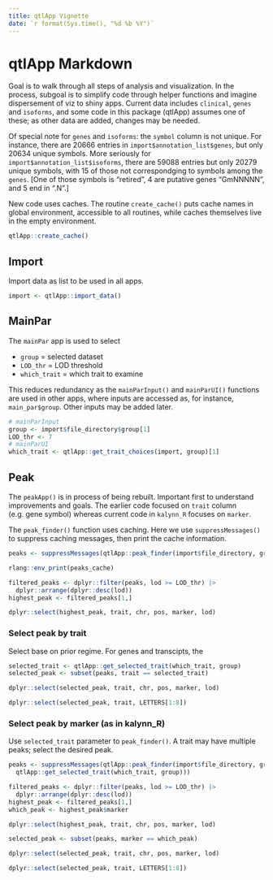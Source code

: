 ```yaml
---
title: qtlApp Vignette
date: `r format(Sys.time(), "%d %b %Y")`
---
```


# qtlApp Markdown

Goal is to walk through all steps of analysis and visualization.
In the process, subgoal is to simplify code through helper functions
and imagine dispersement of viz to shiny apps.
Current data includes `clinical`, `genes` and `isoforms`,
and some code in this package (qtlApp) assumes one of these;
as other data are added, changes may be needed.

Of special note for `genes` and `isoforms`:
the `symbol` column is not unique.
For instance, there are 20666 entries in
`import$annotation_list$genes`, but only 20634 unique symbols.
More seriously for
`import$annotation_list$isoforms`, there are 59088 entries
but only 20279 unique symbols, with 15 of those not correspondging
to symbols among the `genes`.
[One of those symbols is "retired",
4 are putative genes "GmNNNNN",
and 5 end in ".N".]

New code uses caches.
The routine `create_cache()` puts cache names in global environment,
accessible to all routines,
while caches themselves live in the empty environment.

```r
qtlApp::create_cache()
```

## Import

Import data as list to be used in all apps.

```r
import <- qtlApp::import_data()
```

## MainPar

The `mainPar` app is used to select

- `group` = selected dataset
- `LOD_thr` = LOD threshold
- `which_trait` = which trait to examine

This reduces redundancy as the `mainParInput()` and `mainParUI()` functions
are used in other apps,
where inputs are accessed as, for instance, `main_par$group`.
Other inputs may be added later.

```r
# mainParInput
group <- import$file_directory$group[1]
LOD_thr <- 7
# mainParUI
which_trait <- qtlApp::get_trait_choices(import, group)[1]
```

## Peak

The `peakApp()` is in process of being rebuilt.
Important first to understand improvements and goals.
The earlier code focused on `trait` column (e.g. gene symbol)
whereas current code in `kalynn_R` focuses on `marker`.

The `peak_finder()` function uses caching.
Here we use `suppressMessages()` to suppress caching messages,
then print the cache information.

```r
peaks <- suppressMessages(qtlApp::peak_finder(import$file_directory, group))
```

```r
rlang::env_print(peaks_cache)
```

```r
filtered_peaks <- dplyr::filter(peaks, lod >= LOD_thr) |>
  dplyr::arrange(dplyr::desc(lod))
highest_peak <- filtered_peaks[1,]
```

```r
dplyr::select(highest_peak, trait, chr, pos, marker, lod)
```

### Select peak by trait

Select base on prior regime.
For genes and transcipts, the 

```r
selected_trait <- qtlApp::get_selected_trait(which_trait, group)
selected_peak <- subset(peaks, trait == selected_trait)
```

```r
dplyr::select(selected_peak, trait, chr, pos, marker, lod)
```

```r
dplyr::select(selected_peak, trait, LETTERS[1:8])
```

### Select peak by marker (as in kalynn_R)

Use `selected_trait` parameter to `peak_finder()`.
A trait may have multiple peaks;
select the desired peak.

```r
peaks <- suppressMessages(qtlApp::peak_finder(import$file_directory, group,
  qtlApp::get_selected_trait(which_trait, group)))
```

```r
filtered_peaks <- dplyr::filter(peaks, lod >= LOD_thr) |>
  dplyr::arrange(dplyr::desc(lod))
highest_peak <- filtered_peaks[1,]
which_peak <- highest_peak$marker
```

```r
dplyr::select(highest_peak, trait, chr, pos, marker, lod)
```

```r
selected_peak <- subset(peaks, marker == which_peak)
```

```r
dplyr::select(selected_peak, trait, chr, pos, marker, lod)
```

```r
dplyr::select(selected_peak, trait, LETTERS[1:8])
```

